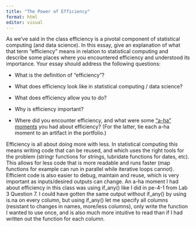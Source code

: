 ```yaml
---
title: "The Power of Efficiency"
format: html
editor: visual
---
```


As we’ve said in the class efficiency is a pivotal component of statistical computing (and data science). In this essay, give an explanation of what that term “efficiency” means in relation to statistical computing and describe some places where you encountered efficiency and understood its importance. Your essay should address the following questions:

-   What is the definition of “efficiency”?

-   What does efficiency look like in statistical computing / data science?

-   What does efficiency allow you to do?

-   Why is efficiency important?

-   Where did you encounter efficiency, and what were some [“a-ha” moments](https://www.merriam-webster.com/dictionary/aha%20moment) you had about efficiency? (For the latter, tie each a-ha moment to an artifact in the portfolio.)

Efficiency is all about doing more with less. In statistical computing this means writing code that can be reused, and which uses the right tools for the problem (stringr functions for strings, lubridate functions for dates, etc). This allows for less code that is more readable and runs faster (map functions for example can run in parallel while iterative loops cannot). Efficient code is also easier to debug, maintain and reuse, which is very important as inputs/desired outputs can change. An a-ha moment I had about efficiency in this class was using if_any() like I did in pe-4-1 from Lab 3 Question 7. I could have gotten the same output without if_any() by using is.na on every column, but using if_any() let me specify all columns (resistant to changes in names, more/less columns), only write the function I wanted to use once, and is also much more intuitive to read than if I had written out the function for each column.